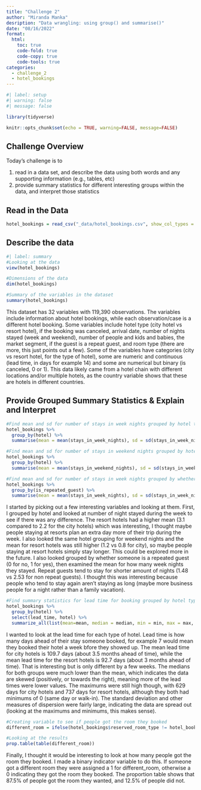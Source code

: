 ```yaml
---
title: "Challenge 2"
author: "Miranda Manka"
desription: "Data wrangling: using group() and summarise()"
date: "08/16/2022"
format:
  html:
    toc: true
    code-fold: true
    code-copy: true
    code-tools: true
categories:
  - challenge_2
  - hotel_bookings
---
```


```r
#| label: setup
#| warning: false
#| message: false

library(tidyverse)

knitr::opts_chunk$set(echo = TRUE, warning=FALSE, message=FALSE)
```

## Challenge Overview

Today's challenge is to

1)  read in a data set, and describe the data using both words and any supporting information (e.g., tables, etc)
2)  provide summary statistics for different interesting groups within the data, and interpret those statistics

## Read in the Data

```r
hotel_bookings = read_csv("_data/hotel_bookings.csv", show_col_types = FALSE)
```

## Describe the data

```r
#| label: summary
#Looking at the data
view(hotel_bookings)

#Dimensions of the data
dim(hotel_bookings)

#Summary of the variables in the dataset
summary(hotel_bookings)
```

This dataset has 32 variables with 119,390 observations. The variables include information about hotel bookings, while each observation/case is a different hotel booking. Some variables include hotel type (city hotel vs resort hotel), if the booking was canceled, arrival date, number of nights stayed (week and weekend), number of people and kids and babies, the market segment, if the guest is a repeat guest, and room type (there are more, this just points out a few). Some of the variables have categories (city vs resort hotel, for the type of hotel), some are numeric and continuous (lead time, in days for example 14) and some are numerical but binary (is canceled, 0 or 1). This data likely came from a hotel chain with different locations and/or multiple hotels, as the country variable shows that these are hotels in different countries. 

## Provide Grouped Summary Statistics & Explain and Interpret

```r
#Find mean and sd for number of stays in week nights grouped by hotel type
hotel_bookings %>%
  group_by(hotel) %>%
  summarise(mean = mean(stays_in_week_nights), sd = sd(stays_in_week_nights))

#Find mean and sd for number of stays in weekend nights grouped by hotel type
hotel_bookings %>%
  group_by(hotel) %>%
  summarise(mean = mean(stays_in_weekend_nights), sd = sd(stays_in_weekend_nights))

#Find mean and sd for number of stays in week nights grouped by whether the guest is a repeat guest
hotel_bookings %>%
  group_by(is_repeated_guest) %>%
  summarise(mean = mean(stays_in_week_nights), sd = sd(stays_in_week_nights))
```

I started by picking out a few interesting variables and looking at them. First, I grouped by hotel and looked at number of night stayed during the week to see if there was any difference. The resort hotels had a higher mean (3.1 compared to 2.2 for the city hotels) which was interesting, I thought maybe people staying at resorts plan an extra day more of their trip during the week. I also looked the same hotel grouping for weekend nights and the mean for resort hotels was still higher (1.2 vs 0.8 for city), so maybe people staying at resort hotels simply stay longer. This could be explored more in the future.
I also looked grouped by whether someone is a repeated guest (0 for no, 1 for yes), then examined the mean for how many week nights they stayed. Repeat guests tend to stay for shorter amount of nights (1.48  vs 2.53 for non repeat guests). I thought this was interesting because people who tend to stay again aren't staying as long (maybe more business people for a night rather than a family vacation).

```r
#Find summary statistics for lead time for booking grouped by hotel type
hotel_bookings %>%
  group_by(hotel) %>%
  select(lead_time, hotel) %>%
  summarize_all(list(mean=mean, median = median, min = min, max = max, sd = sd, var = var, IQR = IQR), na.rm = TRUE)
```

I wanted to look at the lead time for each type of hotel. Lead time is how many days ahead of their stay someone booked, for example 7 would mean they booked their hotel a week bfore they showed up. The mean lead time for city hotels is 109.7 days (about 3.5 months ahead of time), while the mean lead time for the resort hotels is 92.7 days (about 3 months ahead of time). That is interesting but is only different by a few weeks. The medians for both groups were much lower than the mean, which indicates the data are skewed (positively, or towards the right), meaning more of the lead times were lower values. The maximums were still high though, with 629 days for city hotels and 737 days for resort hotels, although they both had minimums of 0 (same day or walk-in). The standard deviation and other measures of dispersion were fairly large, indicating the data are spread out (looking at the maximums and minimums, this makes sense).

```r
#Creating variable to see if people got the room they booked
different_room = ifelse(hotel_bookings$reserved_room_type != hotel_bookings$assigned_room_type, 1, 0)

#Looking at the results
prop.table(table(different_room))
```

Finally, I thought it would be interesting to look at how many people got the room they booked. I made a binary indicator variable to do this. If someone got a different room they were assigned a 1 for different_room, otherwise a 0 indicating they got the room they booked. The proportion table shows that 87.5% of people got the room they wanted, and 12.5% of people did not.

